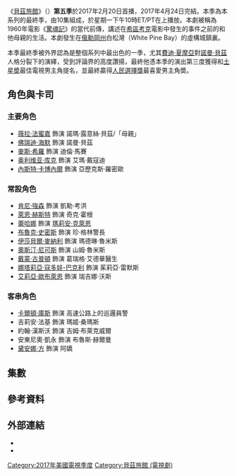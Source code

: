 {{noteTA
|G1=Show
|G2=Movie
}}
{{Infobox television season
| season_name      = 《貝茲旅館》第五季
| eng_name         = {{lang|en|''Bates Motel'' (Season 5)}}
| bgcolour = #455A71
<!-- 因文件已删，故注解：| image = Bates motel season 5 poster.jpg -->
| caption = 第五季海報
| country = 美國
| network = {{link-en|A&E (TV network)|A&E (TV network)|A&E}}
| first_aired = {{start date|2017|2|20}}
| last_aired = {{end date|2017|4|24}}
| num_episodes = 10
| prev_season  = [[貝茲旅館_(第四季)|第四季]]
| episode_list =
}}
《[[貝茲旅館|貝茲旅館]]》（{{lang-en|''Bates Motel''}}）'''第五季'''於2017年2月20日首播，2017年4月24日完結。本季為本系列的最終季，由10集組成，於星期一下午10時ET/PT在{{link-en|A&E (TV network)|A&E (TV network)|A&E}}上播放。本劇被稱為1960年電影《[[驚魂記|驚魂記]]》的當代前傳，講述在[[亞佛烈德·希區考克|希區考克]]電影中發生的事件之前的{{link-en|諾曼·貝茲|Norman Bates}}和他母親{{link-en|諾瑪·貝茲|Norma Bates (Psycho)|諾瑪}}的生活。本劇發生在[[俄勒岡州|俄勒岡州]]白松灣（White Pine Bay）的虛構城鎮裏。

本季最終季被外界認為是整個系列中最出色的一季，尤其[[費迪·夏摩亞|費迪·夏摩亞]]對[[諾曼·貝茲|諾曼·貝茲]]人格分裂下的演繹，受到評論界的高度讚揚，最終他憑本季的演出第三度獲得{{link-en|電視評論家選擇獎|Critics' Choice Television Award}}{{link-en|電視評論家選擇獎最佳戲劇類男演員|Critics' Choice Television Award for Best Actor in a Drama Series|最佳戲劇類男演員}}和[[土星獎|土星奬]]最佳電視男主角提名，並最終贏得[[人民选择奖|人民選擇獎]]最喜愛男主角奬。

== 角色與卡司 ==
=== 主要角色 ===
* [[薇拉·法蜜嘉|薇拉·法蜜嘉]] 飾演 諾瑪·露意絲·貝茲/「母親」
* [[佛萊迪·海默爾|佛瑞迪·海默]] 飾演 諾曼·貝茲
* [[麥斯·希羅|麥斯·希羅]] 飾演 迪倫·馬賽
* [[奥利维亚·库克|奥利维亚·库克]] 飾演 艾瑪·戴寇迪
* [[內斯特·卡博內爾|內斯特·卡博內爾]] 飾演 亞歷克斯·羅密歐

=== 常設角色 ===
* [[肯尼·強森|肯尼·強森]] 飾演 凱勒·考洪
* [[萊恩·赫斯特|萊恩·赫斯特]] 飾演 奇克·霍根
* [[蕾哈娜|蕾哈娜]] 飾演 [[瑪莉安·克萊恩|瑪莉安·克萊恩]]
* [[布魯克·史密斯|布魯克·史密斯]] 飾演 珍·格林警長
* [[伊莎貝爾·麥納利|伊莎貝爾·麥納利]] 飾演 瑪德琳·魯米斯
* [[奧斯汀·尼可斯|奧斯汀·尼可斯]] 飾演 山姆·魯米斯
* [[戴蒙·古普頓|戴蒙·古普頓]] 飾演 葛瑞格·艾德華醫生
* [[娜塔莉亞·寇多娃-巴克利|娜塔莉亞·寇多娃-巴克利]] 飾演 茱莉亞·雷默斯
* [[艾莉亞·歐布萊恩|艾莉亞·歐布萊恩]] 飾演 瑞吉娜·沃斯

=== 客串角色 ===
* [[卡爾頓·庫斯|卡爾頓·庫斯]] 飾演 高速公路上的巡邏員警
* 吉莉安·法基 飾演 瑪姬·桑瑪斯
* 約翰·漢斯沃 飾演 吉姆·布萊克威爾
* 安東尼奧·凱永 飾演 布魯斯·赫爾曼
* [[黛安娜·方|黛安娜·方]] 飾演 阿嬌

== 集數 ==
<onlyinclude>{{Episode table |background=#455A71 |overall=3 |season=3 |title=22 |director=13 |writer= |airdate=11 |viewers=9 |country=美國 |episodes=
{{Episode list/sublist|List of Bates Motel episodes
|EpisodeNumber   = 41
|EpisodeNumber2  = 1
|Title           = 黑暗天堂<br>Dark Paradise
|DirectedBy      = [[Tucker_Gates|Tucker Gates]]
|WrittenBy       = [[Kerry_Ehrin|Kerry Ehrin]]
|OriginalAirDate = {{Start date|2017|2|20}}
|Viewers         =  1.34<ref name="5.01">{{cite web |url=http://tvbythenumbers.zap2it.com/daily-ratings/monday-cable-ratings-feb-20-2017/ |title=Monday cable ratings: 'WWE Monday Night Raw' holds steady, 'Bates Motel' premieres low |website=[[TV_by_the_Numbers|TV by the Numbers]] |last=Welch |first=Alex |date=February 22, 2017 |accessdate=February 22, 2017 |archive-date=2017-02-23 |archive-url=https://web.archive.org/web/20170223211722/http://tvbythenumbers.zap2it.com/daily-ratings/monday-cable-ratings-feb-20-2017/ |dead-url=yes }}</ref>
|LineColor       = #49433F
|ShortSummary    =  }}
{{Episode list/sublist|List of Bates Motel episodes
|EpisodeNumber   = 42
|EpisodeNumber2  = 2
|Title           = 合二為一<br>The Convergence of the Twain
|DirectedBy      = Sarah Boyd
|WrittenBy       = Alyson Evans & Steve Kornacki
|OriginalAirDate = {{Start date|2017|2|27}}
|Viewers         = 1.28<ref name="5.02">{{cite web |url=http://tvbythenumbers.zap2it.com/daily-ratings/monday-cable-ratings-feb-27-2017/ |title=Monday cable ratings: 'Bates Motel' and 'WWE Raw' tick down |website=TV by the Numbers |last=Welch |first=Alex |date=February 28, 2017 |accessdate=March 1, 2017 |archive-date=2017-03-01 |archive-url=https://web.archive.org/web/20170301042838/http://tvbythenumbers.zap2it.com/daily-ratings/monday-cable-ratings-feb-27-2017/ |dead-url=yes }}</ref>
|LineColor       = #49433F
|ShortSummary    = }}
{{Episode list/sublist|List of Bates Motel episodes
|EpisodeNumber   = 43
|EpisodeNumber2  = 3
|Title           = 勢不兩立<br>Bad Blood
|DirectedBy      = Sarah Boyd
|WrittenBy       = Tom Szentgyorgyi
|OriginalAirDate = {{Start date|2017|3|06}}
|Viewers         = 1.28<ref name="5.03">{{cite web |url=http://tvbythenumbers.zap2it.com/daily-ratings/monday-cable-ratings-march-6-2017/ |title=Monday cable ratings: 'Bates Motel' ticks up, 'Love & Hip Hop: Atlanta' premieres on top |website=TV by the Numbers |last=Welch |first=Alex |date=March 7, 2017 |accessdate=March 7, 2017 |archive-date=2017-03-08 |archive-url=https://web.archive.org/web/20170308015211/http://tvbythenumbers.zap2it.com/daily-ratings/monday-cable-ratings-march-6-2017/ |dead-url=yes }}</ref>
|LineColor       = #49433F
|ShortSummary    = }}
{{Episode list/sublist|List of Bates Motel episodes
|EpisodeNumber   = 44
|EpisodeNumber2  = 4
|Title           = 掩藏<br>Hidden
|DirectedBy      = [[麥斯·希羅|麥斯·希羅]]
|WrittenBy       = Torrey Speer
|OriginalAirDate = {{Start date|2017|3|13}}
|Viewers         = 1.25<ref name="5.04">{{cite web |url=http://tvbythenumbers.zap2it.com/daily-ratings/monday-cable-ratings-march-13-2017/ |title=Monday cable ratings: 'Love & Hip Hop: Atlanta' and 'Bates Motel' dip |website=TV by the Numbers |last=Welch |first=Alex |date=March 16, 2017 |accessdate=March 17, 2017 |archive-date=2017-03-17 |archive-url=https://web.archive.org/web/20170317002543/http://tvbythenumbers.zap2it.com/daily-ratings/monday-cable-ratings-march-13-2017/ |dead-url=yes }}</ref>
|LineColor       = #49433F
|ShortSummary    = }}
{{Episode list/sublist|List of Bates Motel episodes
|EpisodeNumber   = 45
|EpisodeNumber2  = 5
|Title           = 首逝者為夢<br>Dreams Die First
|DirectedBy      = [[內斯特·卡博內爾|內斯特·卡博內爾]]
|WrittenBy       = Erica Lipez & Kerry Ehrin
|OriginalAirDate = {{Start date|2017|3|20}}
|Viewers         = 1.36<ref name="5.05">{{cite web |url=http://tvbythenumbers.zap2it.com/daily-ratings/monday-cable-ratings-march-20-2017/ |title=Monday cable ratings: 'Bates Motel' ticks up, 'WWE Raw' stays strong |website=TV by the Numbers |last=Welch |first=Alex |date=March 21, 2017 |accessdate=March 22, 2017 |archive-date=2017-03-22 |archive-url=https://web.archive.org/web/20170322111707/http://tvbythenumbers.zap2it.com/daily-ratings/monday-cable-ratings-march-20-2017/ |dead-url=yes }}</ref>
|LineColor       = #49433F
|ShortSummary    = }}
{{Episode list/sublist|List of Bates Motel episodes
|EpisodeNumber   = 46
|EpisodeNumber2  = 6
|Title           = 瑪莉安<br>Marion
|DirectedBy      = [[Phil_Abraham|Phil Abraham]]
|WrittenBy       = [[卡爾頓·庫斯|卡爾頓·庫斯]] & Kerry Ehrin
|OriginalAirDate = {{Start date|2017|3|27}}
|Viewers         = 1.30<ref name="5.06">{{cite web |url=http://tvbythenumbers.zap2it.com/daily-ratings/monday-cable-ratings-march-27-2017/ |title=Monday cable ratings: 'Street Outlaws' ticks up, 'Bates Motel' holds steady |website=TV by the Numbers |last=Welch |first=Alex |date=March 28, 2017 |accessdate=March 29, 2017 |archive-date=2017-03-29 |archive-url=https://web.archive.org/web/20170329002633/http://tvbythenumbers.zap2it.com/daily-ratings/monday-cable-ratings-march-27-2017/ |dead-url=yes }}</ref>
|LineColor       = #49433F
|ShortSummary    = 
}}
{{Episode list/sublist|List of Bates Motel episodes
|EpisodeNumber   = 47
|EpisodeNumber2  = 7
|Title           = 無可分割<br>Inseparable
|DirectedBy      = Steph Green
|WrittenBy       = [[佛萊迪·海默爾|佛瑞迪·海默]] & Erica Lipez
|OriginalAirDate = {{Start date|2017|4|03}}
|Viewers         = 1.26<ref name="5.07">{{cite web |url=http://tvbythenumbers.zap2it.com/daily-ratings/monday-cable-ratings-april-3-2017/ |title=Monday cable ratings: 'WWE Raw' leads, 'Love & Hip Hop' dips |website=TV by the Numbers |last=Welch |first=Alex |date=April 4, 2017 |accessdate=April 4, 2017 |archive-date=2017-04-05 |archive-url=https://web.archive.org/web/20170405012421/http://tvbythenumbers.zap2it.com/daily-ratings/monday-cable-ratings-april-3-2017/ |dead-url=yes }}</ref>
|LineColor       = #49433F
|ShortSummary    = }} 
{{Episode list/sublist|List of Bates Motel episodes
|EpisodeNumber   = 48
|EpisodeNumber2  = 8
|Title           = 屍體<br>The Body
|RTitle = <ref name="Futon Critic" />
|DirectedBy      = [[佛萊迪·海默爾|佛瑞迪·海默]]<ref name="FHighmore">{{cite web |url=http://tvseriesfinale.com/tv-show/bates-motel-freddie-highmore-talks-final-season/ |title=Bates Motel: Freddie Highmore Talks About the Final Season |website=TV Series Finale |accessdate=February 12, 2017}}</ref>
|WrittenBy       = 
|OriginalAirDate = {{Start date|2017|4|10}}
|Viewers         = 
|LineColor       = #49433F
|ShortSummary    = 
}}
{{Episode list/sublist|List of Bates Motel episodes
|EpisodeNumber   = 49
|EpisodeNumber2  = 9
|Title           = 探監時刻<br>Visiting Hours
|RTitle = <ref name="Futon Critic" />
|DirectedBy      = 
|WrittenBy       = 
|OriginalAirDate = {{Start date|2017|4|17}}
|Viewers         = 
|LineColor       = #49433F
|ShortSummary    = 
}}
{{Episode list/sublist|List of Bates Motel episodes
|EpisodeNumber   = 50
|EpisodeNumber2  = 10
|Title           =  臍帶<br>The Cord
|RTitle = <ref name="Futon Critic">{{cite web |url=http://www.thefutoncritic.com/showatch/bates-motel/listings/ |title=Bates Motel on A&E |website=The Futon Critic |accessdate=February 12, 2017}}</ref>
|DirectedBy      = [[Tucker_Gates|Tucker Gates]]
|WrittenBy       = Kerry Ehrin
|OriginalAirDate = {{Start date|2017|4|24}}
|Viewers         = 
|LineColor       = #49433F
|ShortSummary    = 
}}
}}</onlyinclude>

== 參考資料 ==
{{Reflist}}

== 外部連結 ==
* {{Official website|http://www.aetv.com/bates-motel}}
* {{IMDb title|2188671}}

[[Category:2017年美國電視季度|Category:2017年美國電視季度]]
[[Category:貝茲旅館_(電視劇)|Category:貝茲旅館 (電視劇)]]